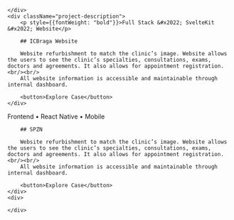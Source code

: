 
<ProjectGrid>
    <div>
         
    </div>
    <div className="project-description">
        <p style={{fontWeight: "bold"}}>Full Stack &#x2022; SvelteKit &#x2022; Website</p>

        ## ICBraga Website

        Website refurbishment to match the clinic’s image. Website allows the users to see the clinic’s specialties, consultations, exams, doctors and agreements. It also allows for appointment registration.<br/><br/>
        All website information is accessible and maintainable through internal dashboard. 

        <button>Explore Case</button>
    </div>
</ProjectGrid>

<ProjectGrid>
    <div className="project-description">
        <p style={{fontWeight: "bold"}}>Frontend &#x2022; React Native &#x2022; Mobile</p>

        ## SPZN

        Website refurbishment to match the clinic’s image. Website allows the users to see the clinic’s specialties, consultations, exams, doctors and agreements. It also allows for appointment registration.<br/><br/>
        All website information is accessible and maintainable through internal dashboard. 

        <button>Explore Case</button>
    </div>
    <div>
         
    </div>
</ProjectGrid>

